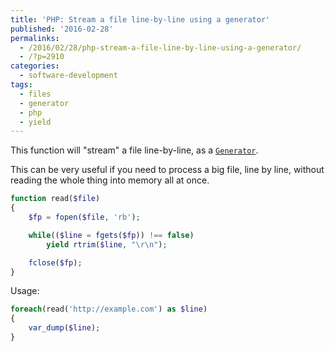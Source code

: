 ---
title: 'PHP: Stream a file line-by-line using a generator'
published: '2016-02-28'
permalinks:
  - /2016/02/28/php-stream-a-file-line-by-line-using-a-generator/
  - /?p=2910
categories:
  - software-development
tags:
  - files
  - generator
  - php
  - yield
---

This function will "stream" a file line-by-line, as a [`Generator`](http://php.net/manual/en/language.generators.php).

This can be very useful if you need to process a big file, line by line, without reading the whole thing into memory all at once.

```php
function read($file)
{
    $fp = fopen($file, 'rb');

    while(($line = fgets($fp)) !== false)
        yield rtrim($line, "\r\n");

    fclose($fp);
}
```

Usage:

```php
foreach(read('http://example.com') as $line)
{
    var_dump($line);
}
```
